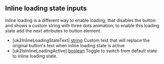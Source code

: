 <!-- Custom-MDX-Documentation.mdx -->
<br/>

## Inline loading state inputs

Inline loading is a different way to enable loading, that disables the button and shows a custom string with three dots animation, to enable this loading state add the next attributes to button element.

<ul>
  <li>[uk2InlineLoadingStateText] <u>string</u> Custom text that will replace the original button's text when inline loading state is active</li>
  <li>[uk2IsInlineLoadingActive] <u>boolean</u> Toggle to switch from default state to inline loading state.</li>
</ul>
